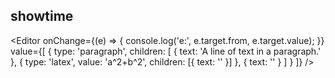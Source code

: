 
<Meta title="Example/09-editor" />

## showtime

<Editor
  onChange={(e) => {
    console.log('e:', e.target.from, e.target.value);
  }}
  value={[
    {
      type: 'paragraph',
      children: [
        { text: 'A line of text in a paragraph.' },
        { type: 'latex', value: 'a^2+b^2', children: [{ text: '' }] },
        { text: '' }
      ]
    }
  ]}
/>

